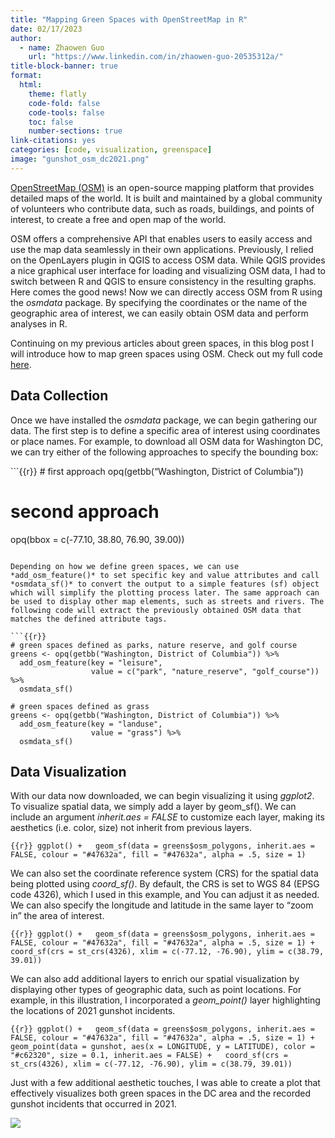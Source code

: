 ```yaml
---
title: "Mapping Green Spaces with OpenStreetMap in R"
date: 02/17/2023
author:
  - name: Zhaowen Guo
    url: "https://www.linkedin.com/in/zhaowen-guo-20535312a/"
title-block-banner: true
format:
  html:
    theme: flatly
    code-fold: false
    code-tools: false
    toc: false
    number-sections: true
link-citations: yes
categories: [code, visualization, greenspace]
image: "gunshot_osm_dc2021.png"
---
```


[OpenStreetMap (OSM)](https://www.openstreetmap.org/#map=5/38.007/-95.844) is an open-source mapping platform that provides detailed maps of the world. It is built and maintained by a global community of volunteers who contribute data, such as roads, buildings, and points of interest, to create a free and open map of the world. 

OSM offers a comprehensive API that enables users to easily access and use the map data seamlessly in their own applications. Previously, I relied on the OpenLayers plugin in QGIS to access OSM data. While QGIS provides a nice graphical user interface for loading and visualizing OSM data, I had to switch between R and QGIS to ensure consistency in the resulting graphs. Here comes the good news! Now we can directly access OSM from R using the *osmdata* package. By specifying the coordinates or the name of the geographic area of interest, we can easily obtain OSM data and perform analyses in R. 

Continuing on my previous articles about green spaces, in this blog post I will introduce how to map green spaces using OSM. Check out my full code [here](gunshot_osm_dc2021.R).

## Data Collection

Once we have installed the *osmdata* package, we can begin gathering our data. The first step is to define a specific area of interest using coordinates or place names. For example, to download all OSM data for Washington DC, we can try either of the following approaches to specify the bounding box:

```{{r}}
# first approach
opq(getbb("Washington, District of Columbia"))

# second approach
opq(bbox = c(-77.10, 38.80, 76.90, 39.00))
```

Depending on how we define green spaces, we can use *add_osm_feature()* to set specific key and value attributes and call *osmdata_sf()* to convert the output to a simple features (sf) object which will simplify the plotting process later. The same approach can be used to display other map elements, such as streets and rivers. The following code will extract the previously obtained OSM data that matches the defined attribute tags. 

```{{r}}
# green spaces defined as parks, nature reserve, and golf course
greens <- opq(getbb("Washington, District of Columbia")) %>%                
  add_osm_feature(key = "leisure", 
                  value = c("park", "nature_reserve", "golf_course")) %>%
  osmdata_sf()
  
# green spaces defined as grass  
greens <- opq(getbb("Washington, District of Columbia")) %>%
  add_osm_feature(key = "landuse", 
                  value = "grass") %>%
  osmdata_sf()
```

## Data Visualization

With our data now downloaded, we can begin visualizing it using *ggplot2*. To visualize spatial data, we simply add a layer by geom_sf(). We can include an argument *inherit.aes = FALSE* to customize each layer, making its aesthetics (i.e. color, size) not inherit from previous layers.

```{{r}}
ggplot() +
  geom_sf(data = greens$osm_polygons, inherit.aes = FALSE, colour = "#47632a", fill = "#47632a", alpha = .5, size = 1)
```

We can also set the coordinate reference system (CRS) for the spatial data being plotted using *coord_sf()*. By default, the CRS is set to WGS 84 (EPSG code 4326), which I used in this example, and You can adjust it as needed. We can also specify the longitude and latitude in the same layer to "zoom in" the area of interest.

```{{r}}
ggplot() +
  geom_sf(data = greens$osm_polygons, inherit.aes = FALSE, colour = "#47632a", fill = "#47632a", alpha = .5, size = 1) +
  coord_sf(crs = st_crs(4326), xlim = c(-77.12, -76.90), ylim = c(38.79, 39.01)) 
```

We can also add additional layers to enrich our spatial visualization by displaying other types of geographic data, such as point locations. For example, in this illustration, I incorporated a *geom_point()* layer highlighting the locations of 2021 gunshot incidents.

```{{r}}
ggplot() +
  geom_sf(data = greens$osm_polygons, inherit.aes = FALSE, colour = "#47632a", fill = "#47632a", alpha = .5, size = 1) +
  geom_point(data = gunshot, aes(x = LONGITUDE, y = LATITUDE), color = "#c62320", size = 0.1, inherit.aes = FALSE) +
  coord_sf(crs = st_crs(4326), xlim = c(-77.12, -76.90), ylim = c(38.79, 39.01))
```

Just with a few additional aesthetic touches, I was able to create a plot that effectively visualizes both green spaces in the DC area and the recorded gunshot incidents that occurred in 2021.

![](gunshot_osm_dc2021.png)
